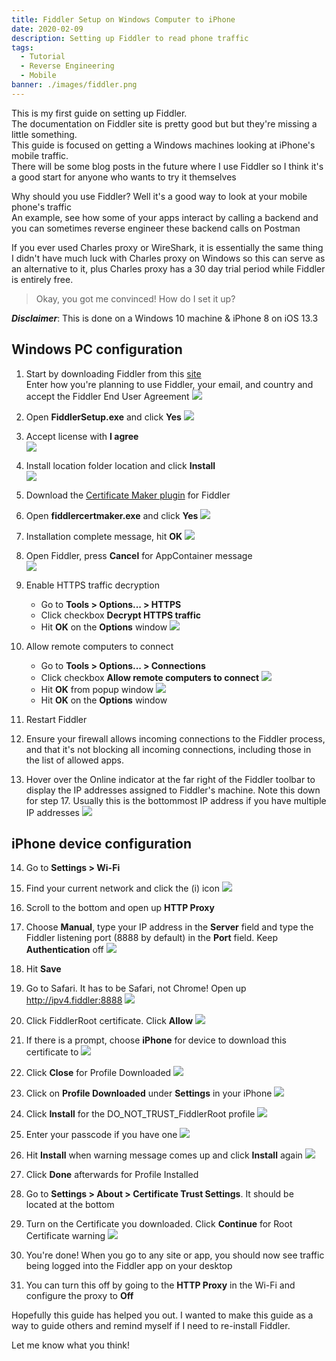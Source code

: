 ```yaml
---
title: Fiddler Setup on Windows Computer to iPhone
date: 2020-02-09
description: Setting up Fiddler to read phone traffic
tags:
  - Tutorial
  - Reverse Engineering
  - Mobile
banner: ./images/fiddler.png
---
```


This is my first guide on setting up Fiddler.  
The documentation on Fiddler site is pretty good but but they're missing a little something.  
This guide is focused on getting a Windows machines looking at iPhone's mobile traffic.  
There will be some blog posts in the future where I use Fiddler so I think it's a good start for anyone who wants to try it themselves  

Why should you use Fiddler? Well it's a good way to look at your mobile phone's traffic  
An example, see how some of your apps interact by calling a backend and you can sometimes reverse engineer these backend calls on Postman  

If you ever used Charles proxy or WireShark, it is essentially the same thing  
I didn't have much luck with Charles proxy on Windows so this can serve as an alternative to it,
plus Charles proxy has a 30 day trial period while Fiddler is entirely free.

> Okay, you got me convinced! How do I set it up?

**_Disclaimer_**: This is done on a Windows 10 machine & iPhone 8 on iOS 13.3

## **Windows PC configuration**

1. Start by downloading Fiddler from this [site](https://www.telerik.com/download/fiddler)  
   Enter how you're planning to use Fiddler, your email, and country and accept the Fiddler End User Agreement
   ![](./images/download.png)

2. Open **FiddlerSetup.exe** and click **Yes**
   ![](./images/fiddler_uac.png)

3. Accept license with **I agree**  
   ![](./images/license_agreement.png)

4. Install location folder location and click **Install**  
   ![](./images/installation_folder.png)

5. Download the [Certificate Maker plugin](https://telerik-fiddler.s3.amazonaws.com/fiddler/addons/fiddlercertmaker.exe) for Fiddler

6. Open **fiddlercertmaker.exe** and click **Yes**
   ![](./images/cert_maker_uac.png)

7. Installation complete message, hit **OK**
   ![](./images/cert_maker_setup_complete.png)

8. Open Fiddler, press **Cancel** for AppContainer message  
   ![](./images/appcontainer.png)

9. Enable HTTPS traffic decryption

   - Go to **Tools > Options... > HTTPS**
   - Click checkbox **Decrypt HTTPS traffic**
   - Hit **OK** on the **Options** window
     ![](./images/decrypt_https.png)

10. Allow remote computers to connect

    - Go to **Tools > Options... > Connections**
    - Click checkbox **Allow remote computers to connect**
      ![](./images/allow_remote.png)
    - Hit **OK** from popup window
      ![](./images/enabling_remote_access.png)
    - Hit **OK** on the **Options** window

11. Restart Fiddler

12. Ensure your firewall allows incoming connections to the Fiddler process, and that it's not blocking all incoming connections, including those in the list of allowed apps.

13. Hover over the Online indicator at the far right of the Fiddler toolbar to display the IP addresses assigned to Fiddler's machine. Note this down for step 17. Usually this is the bottommost IP address if you have multiple IP addresses
    ![](./images/online_ip.png)

## **iPhone device configuration**

14. Go to **Settings > Wi-Fi**

15. Find your current network and click the (i) icon
    ![](./images/wifi_info.png)

16. Scroll to the bottom and open up **HTTP Proxy**

17. Choose **Manual**, type your IP address in the **Server** field and type the Fiddler listening port (8888 by default) in the **Port** field. Keep **Authentication** off
    ![](./images/sample_proxy.png)

18. Hit **Save**

19. Go to Safari. It has to be Safari, not Chrome! Open up http://ipv4.fiddler:8888
    ![](./images/ipv4fiddler.png)

20. Click FiddlerRoot certificate. Click **Allow**
    ![](./images/fiddler_root.png)

21. If there is a prompt, choose **iPhone** for device to download this certificate to
    ![](./images/install_device.png)

22. Click **Close** for Profile Downloaded
    ![](./images/profile_downloaded.png)

23. Click on **Profile Downloaded** under **Settings** in your iPhone
    ![](./images/settings.png)

24. Click **Install** for the DO_NOT_TRUST_FiddlerRoot profile
    ![](./images/install_profile.png)

25. Enter your passcode if you have one
    ![](./images/passcode.png)

26. Hit **Install** when warning message comes up and click **Install** again
    ![](./images/install_warning.png)

27. Click **Done** afterwards for Profile Installed

28. Go to **Settings > About > Certificate Trust Settings**. It should be located at the bottom

29. Turn on the Certificate you downloaded. Click **Continue** for Root Certificate warning
    ![](./images/root_certificate.png)

30. You're done! When you go to any site or app, you should now see traffic being logged into the Fiddler app on your desktop

31. You can turn this off by going to the **HTTP Proxy** in the Wi-Fi and configure the proxy to **Off**

Hopefully this guide has helped you out. I wanted to make this guide as a way to guide others and remind myself if I need to re-install Fiddler.  

Let me know what you think!
